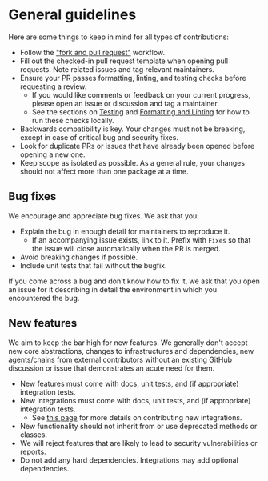 # General guidelines

Here are some things to keep in mind for all types of contributions:

- Follow the ["fork and pull request"](https://docs.github.com/en/get-started/exploring-projects-on-github/contributing-to-a-project) workflow.
- Fill out the checked-in pull request template when opening pull requests. Note related issues and tag relevant maintainers.
- Ensure your PR passes formatting, linting, and testing checks before requesting a review.
  - If you would like comments or feedback on your current progress, please open an issue or discussion and tag a maintainer.
  - See the sections on [Testing](/docs/contributing/code/setup#testing) and [Formatting and Linting](/docs/contributing/code/setup#formatting-and-linting) for how to run these checks locally.
- Backwards compatibility is key. Your changes must not be breaking, except in case of critical bug and security fixes.
- Look for duplicate PRs or issues that have already been opened before opening a new one.
- Keep scope as isolated as possible. As a general rule, your changes should not affect more than one package at a time.

## Bug fixes

We encourage and appreciate bug fixes. We ask that you:

- Explain the bug in enough detail for maintainers to reproduce it.
  - If an accompanying issue exists, link to it. Prefix with `Fixes` so that the issue will close automatically when the PR is merged.
- Avoid breaking changes if possible.
- Include unit tests that fail without the bugfix.

If you come across a bug and don't know how to fix it, we ask that you open an issue for it describing in detail the environment in which you encountered the bug.

## New features

We aim to keep the bar high for new features. We generally don't accept new core abstractions, changes to infrastructures and dependencies,
new agents/chains from external contributors without an existing GitHub discussion or issue that demonstrates an acute need for them.

- New features must come with docs, unit tests, and (if appropriate) integration tests.
- New integrations must come with docs, unit tests, and (if appropriate) integration tests.
  - See [this page](/docs/contributing/integrations) for more details on contributing new integrations.
- New functionality should not inherit from or use deprecated methods or classes.
- We will reject features that are likely to lead to security vulnerabilities or reports.
- Do not add any hard dependencies. Integrations may add optional dependencies.
